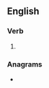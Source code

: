 ==English==

===Verb===
{{head|en|verb form}}

# {{en-past of|moralize}}

===Anagrams===
* {{anagrams|en|molarized}}